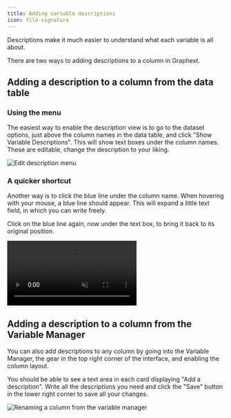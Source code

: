 ```yaml
---
title: Adding variable descriptions
icon: file-signature
---
```


Descriptions make it much easier to understand what each variable is all about.

There are two ways to adding descriptions to a column in Graphext.

## Adding a description to a column from the data table

### Using the menu

The easiest way to enable the description view is to go to the dataset options, just above the
column names in the data table, and click "Show Variable Descriptions". This will show text
boxes under the column names. These are editable, change the description to your liking.

![Edit description menu](/images/variable-management/show-variable-description.webp)

### A quicker shortcut

Another way is to click the blue line under the column name.
When hovering with your mouse, a blue line should appear. This will expand a little
text field, in which you can write freely.

Click on the blue line again, now under the text box, to bring it back to its original position.

<video
  autoPlay
  playsInline
  loop
  muted
  src="/images/variable-management/description-column-table.mp4"
/>

## Adding a description to a column from the Variable Manager

You can also add descriptions to any column by going into the Variable Manager, the gear in the
top right corner of the interface, and enabling the column layout.

You should be able to see a text area in each card displaying "Add a description". Write all the descriptions
you need and click the "Save" button in the lower right corner to save all your changes.

![Renaming a column from the variable manager](/images/variable-management/description-variable-manager.webp)
